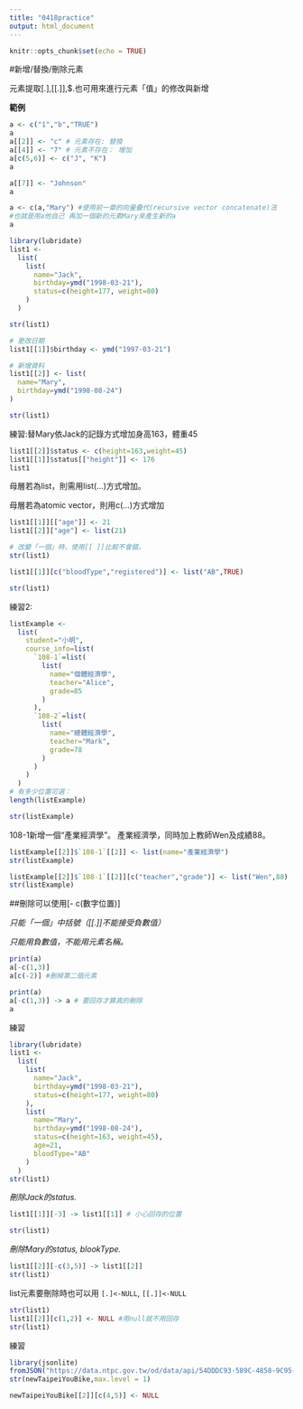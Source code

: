 ```yaml
---
title: "0418practice"
output: html_document
---
```


```r
knitr::opts_chunk$set(echo = TRUE)
```


#新增/替換/刪除元素

元素提取[.],[[.]],$.也可用來進行元素「值」的修改與新增

**範例**
```r
a <- c("1","b","TRUE")
a
a[[2]] <- "c" # 元素存在: 替換
a[[4]] <- "7" # 元素不存在： 增加
a[c(5,6)] <- c("J", "K")
a
```

```r
a[[7]] <- "Johnson"
a

a <- c(a,"Mary") #使用前一章的向量疊代(recursive vector concatenate)法
#也就是用a他自己 再加一個新的元素Mary來產生新的a
a
```


```r
library(lubridate)
list1 <- 
  list(
    list(
      name="Jack",
      birthday=ymd("1998-03-21"),
      status=c(height=177, weight=80)
    )
  )

str(list1)
```

```r
# 更改日期
list1[[1]]$birthday <- ymd("1997-03-21")

# 新增資料
list1[[2]] <- list(
  name="Mary",
  birthday=ymd("1998-08-24")
)

str(list1)
```

練習:替Mary依Jack的記錄方式增加身高163，體重45
```r
list1[[2]]$status <- c(height=163,weight=45)
list1[[1]]$status[["height"]] <- 176
list1
```

母層若為list，則需用list(...)方式增加。

母層若為atomic vector，則用c(...)方式增加

```r
list1[[1]][["age"]] <- 21
list1[[2]]["age"] <- list(21)

# 改變「一個」時，使用[[ ]]比較不會錯。
str(list1)
```

```r
list1[[1]][c("bloodType","registered")] <- list("AB",TRUE)

str(list1)
```

練習2:

```r
listExample <- 
  list(
    student="小明",
    course_info=list(
      `108-1`=list(
        list(
          name="個體經濟學",
          teacher="Alice",
          grade=85
        )
      ),
      `108-2`=list(
        list(
          name="總體經濟學",
          teacher="Mark",
          grade=78
        )
      )
    )
  )
# 有多少位置可選：
length(listExample)

str(listExample)
```

108-1新增一個“產業經濟學”。
產業經濟學，同時加上教師Wen及成績88。

```r
listExample[[2]]$`108-1`[[2]] <- list(name="產業經濟學")
str(listExample)
```

```r
listExample[[2]]$`108-1`[[2]][c("teacher","grade")] <- list("Wen",88)
str(listExample)
```

##刪除可以使用[- c(數字位置)]

*只能「一個」中括號（[[.]]不能接受負數值）*

*只能用負數值，不能用元素名稱。*
```r
print(a)
a[-c(1,3)]
a[c(-2)] #刪掉第二個元素

print(a)
a[-c(1,3)] -> a # 要回存才算真的刪除
a
```

練習

```r
library(lubridate)
list1 <- 
  list(
    list(
      name="Jack",
      birthday=ymd("1998-03-21"),
      status=c(height=177, weight=80)
    ),
    list(
      name="Mary",
      birthday=ymd("1998-08-24"),
      status=c(height=163, weight=45),
      age=21,
      bloodType="AB"
    )
  )
str(list1)
```

*刪除Jack的status.*

```r

list1[[1]][-3] -> list1[[1]] # 小心回存的位置

str(list1)
```

*刪除Mary的status, blookType.*
```r
list1[[2]][-c(3,5)] -> list1[[2]]
str(list1)
```

list元素要刪除時也可以用 `[.]<-NULL`, `[[.]]<-NULL`
```r
str(list1)
list1[[2]][c(1,2)] <- NULL #用null就不用回存
str(list1)
```

練習
```r
library(jsonlite)
fromJSON("https://data.ntpc.gov.tw/od/data/api/54DDDC93-589C-4858-9C95-18B2046CC1FC?$format=json", simplifyDataFrame = F) -> newTaipeiYouBike
str(newTaipeiYouBike,max.level = 1)
```

```r
newTaipeiYouBike[[2]][c(4,5)] <- NULL
```










